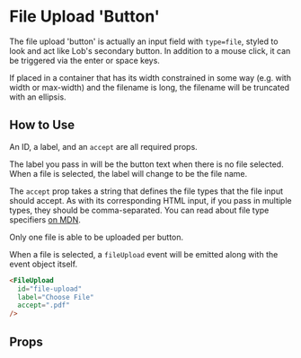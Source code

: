 
# File Upload 'Button'

The file upload 'button' is actually an input field with `type=file`, styled to look and act like Lob's secondary button. In addition to a mouse click, it can be triggered via the enter or space keys.

If placed in a container that has its width constrained in some way (e.g. with width or max-width) and the filename is long, the filename will be truncated with an ellipsis.

<Preview>
  <Story id="components-fileupload--primary" />
</Preview>

## How to Use

An ID, a label, and an `accept` are all required props.

The label you pass in will be the button text when there is no file selected. When a file is selected, the label will change to be the file name.

The `accept` prop takes a string that defines the file types that the file input should accept. As with its corresponding HTML input, if you pass in multiple types, they should be comma-separated. You can read about file type specifiers [on MDN](https://developer.mozilla.org/en-US/docs/Web/HTML/Element/input/file#unique_file_type_specifiers).

Only one file is able to be uploaded per button.

When a file is selected, a `fileUpload` event will be emitted along with the event object itself.

```html
<FileUpload
  id="file-upload"
  label="Choose File"
  accept=".pdf"
/>
```

## Props

<ArgsTable story={PRIMARY_STORY} />
